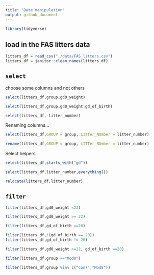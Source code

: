 ```yaml
---
title: "Date manipulation"
output: github_document
---
```


```r
library(tidyverse)
```

## load in the FAS litters data

```r
litters_df = read_csv("./data/FAS_litters.csv")
litters_df = janitor::clean_names(litters_df)
```

## `select`

choose some columns and not others

```r
select(litters_df,group,gd0_weight)
```

```r
select(litters_df,group,gd0_weight:gd_of_birth)
```

```r
select(litters_df,-litter_number)
```


Renaming columns...

```r
select(litters_df,GROUP = group, LITTer_NUmber = litter_number)
```

```r
rename(litters_df,GROUP = group, LITTer_NUmber = litter_number)
```


Select helpers

```r
select(litters_df,starts_with("gd"))
```

```r
select(litters_df,litter_number,everything())
```

```r
relocate(litters_df,litter_number)
```

## `filter`

```r
filter(litters_df,gd0_weight <22)
```

```r
filter(litters_df,gd0_weight >= 22)
```

```r
filter(litters_df,gd_of_birth ==20)
```

```r
filter(litters_df,!(gd_of_birth == 20))
filter(litters_df,gd_of_birth != 20)
```

```r
filter(litters_df,gd0_weight >=22, gd_of_birth ==20)
```

```r
filter(litters_df,group =="Mod8")
```

```r
filter(litters_df,group %in% c("Con7","Mod8"))
```

